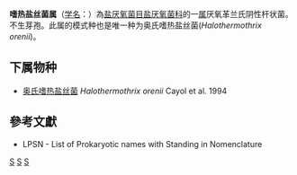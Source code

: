 {{Automatic taxobox
| taxon = Halothermothrix
| authority = Cayol et al., 1994
| type species = 奥氏嗜热盐丝菌<br>''Halothermothrix orenii''
| type species authority = Cayol et al. 1994
}}
'''嗜热盐丝菌属'''（[[学名|学名]]：{{lang|la|''Halothermothrix''}}）為[[盐厌氧菌目|盐厌氧菌目]][[盐厌氧菌科|盐厌氧菌科]]的一[[属|属]]厌氧革兰氏阴性杆状菌。不生芽孢。此属的模式种也是唯一种为奥氏嗜热盐丝菌(''Halothermothrix orenii'')。

==下属物种==
* [[奥氏嗜热盐丝菌|奥氏嗜热盐丝菌]] ''Halothermothrix orenii'' Cayol et al. 1994

==參考文獻==
{{reflist}}
* LPSN - List of Prokaryotic names with Standing in Nomenclature

{{taxonbar}}

[[Category:革兰氏阴性菌|S]]
[[Category:_盐厌氧菌科|S]]
[[Category:1994年描述的分类群|S]]